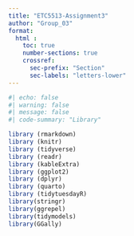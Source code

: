 ```yaml
---
title: "ETC5513-Assignment3"
author: "Group_03"
format:
  html :
    toc: true 
    number-sections: true
    crossref:
      sec-prefix: "Section"
      sec-labels: "letters-lower"
---
```


```r
#| echo: false
#| warning: false
#| message: false 
#| code-summary: "Library"

library (rmarkdown)
library (knitr)
library (tidyverse)
library (readr)
library (kableExtra)
library (ggplot2)
library (dplyr)
library (quarto)
library (tidytuesdayR)
library(stringr)
library(ggrepel)
library(tidymodels)
library(GGally)  

```
